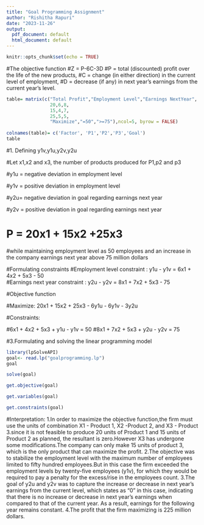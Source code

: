 ---
title: "Goal Programming Assignment"
author: "Rishitha Rapuri"
date: "2023-11-26"
output:
  pdf_document: default
  html_document: default
---

```{r setup, include=FALSE}
knitr::opts_chunk$set(echo = TRUE)
```

#The objective function 
#Z = P-6C-3D 
#P = total (discounted) profit over the life of the new products, 
#C = change (in either direction) in the current level of employment, 
#D = decrease (if any) in next year’s earnings from the current year’s level.
 

```{r}
table= matrix(c("Total Profit","Employment Level","Earnings NextYear",
                20,6,8,
                15,4,7,
                25,5,5,
                "Maximize","=50",">=75"),ncol=5, byrow = FALSE)
                
colnames(table)= c('Factor', 'P1','P2','P3','Goal')
table
```
#1. Defining y1v,y1u,y2v,y2u


#Let x1,x2 and x3, the number of products produced for P1,p2 and p3

#y1u = negative deviation  in employment level

#y1v = positive deviation in employment level

#y2u= negative deviation  in goal regarding earnings next year

#y2v = positive deviation  in goal regarding earnings next year

# P = 20x1 + 15x2 +25x3

#while maintaining employment level as 50 employees and an increase in the company earnings next year above 75 million dollars

#Formulating constraints 
#Employment level constraint   : y1u - y1v = 6x1 + 4x2 + 5x3 - 50  
#Earnings next year constraint : y2u - y2v = 8x1 + 7x2 + 5x3 - 75 

#Objective function 

#Maximize: 20x1 + 15x2 + 25x3 - 6y1u - 6y1v - 3y2u

#Constraints:

#6x1 + 4x2 + 5x3 + y1u - y1v = 50
#8x1 + 7x2 + 5x3 + y2u - y2v = 75

#3.Formulating and solving the linear programming model 


```{r}
library(lpSolveAPI)
goal<- read.lp("goalprogramming.lp")
goal
```

```{r}
solve(goal)
```

```{r}
get.objective(goal)
```

```{r}
get.variables(goal)
```
```{r}
get.constraints(goal)
```

#Interpretation:
1.In order to maximize the objective function,the firm must use the units of combination X1 - Product 1, X2 -Product 2, and X3 - Product 3.since it is not feasible to produce 20 units of Product 1 and 15 units of Product 2 as planned, the resultant is zero.However X3 has undergone some modifications.The company can only make 15 units of product 3, which is the only product that can maximize the profit.
2.The objective was to stabilize the employment level with the maximum number of employees limited to fifty hundred employees.But in this case the firm exceeded the employment levels by twenty-five employees (y1v), for which they would be required to pay a penalty for the excess/rise in the employees count.
3.The goal of y2u and y2v was to capture the increase or decrease in next year's earnings from the current level, which states as "0" in this case, indicating that there is no increase or decrease in next year's earnings when compared to that of the current year. As a result, earnings for the following year remains constant.
4.The profit that the firm maximizing is 225 million dollars.